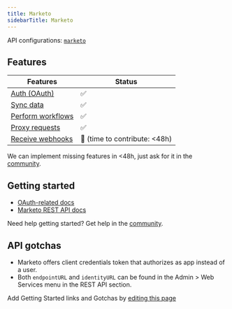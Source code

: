 ```yaml
---
title: Marketo
sidebarTitle: Marketo
---
```


API configurations: [`marketo`](https://nango.dev/providers.yaml)

## Features

| Features | Status |
| - | - |
| [Auth (OAuth)](/integrate/guides/authorize-an-api) | ✅ |
| [Sync data](/integrate/guides/sync-data-from-an-api) | ✅ |
| [Perform workflows](/integrate/guides/perform-workflows-with-an-api) | ✅ |
| [Proxy requests](/integrate/guides/proxy-requests-to-an-api) | ✅ |
| [Receive webhooks](/integrate/guides/receive-webhooks-from-an-api) | 🚫 (time to contribute: &lt;48h) |

<Tip>We can implement missing features in &lt;48h, just ask for it in the [community](https://nango.dev/slack).</Tip>

## Getting started

-   [OAuth-related docs](https://developers.marketo.com/rest-api/authentication)
-   [Marketo REST API docs](https://developers.marketo.com/rest-api)

<Tip>Need help getting started? Get help in the [community](https://nango.dev/slack).</Tip>

## API gotchas

-   Marketo offers client credentials token that authorizes as app instead of a user.
-   Both `endpointURL` and `identityURL` can be found in the Admin > Web Services menu in the REST API section.

<Note>Add Getting Started links and Gotchas by [editing this page](https://github.com/nangohq/nango/tree/master/docs-v2/integrations/all/marketo.mdx)</Note>
